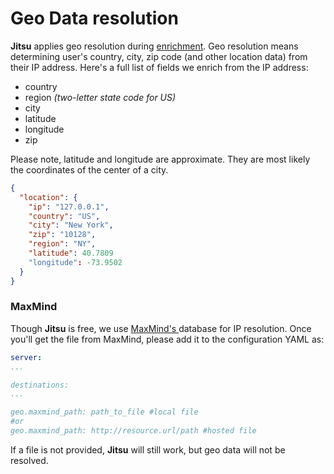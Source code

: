 
# Geo Data resolution

**Jitsu** applies geo resolution during [enrichment](/docs/how-it-works/architecture#context-enrichment-step). Geo resolution means determining
user's country, city, zip code \(and other location data\) from their IP address. Here's a full list of fields we enrich from the IP address:

* country
* region _\(two-letter state code for US\)_ 
* city
* latitude
* longitude
* zip

<Hint>
Please note, latitude and longitude are approximate. They are most likely the coordinates of the center of a city.
</Hint>

```json
{
  "location": {
    "ip": "127.0.0.1",
    "country": "US",
    "city": "New York",
    "zip": "10128",
    "region": "NY",
    "latitude": 40.7809
    "longitude": -73.9502
  }
}
```

### MaxMind

Though **Jitsu** is free, we use [MaxMind's ](https://www.maxmind.com/en/geoip2-city)database for IP resolution. Once you'll get the file from MaxMind, please add it to the configuration YAML as:

```yaml
server:
...

destinations:
...

geo.maxmind_path: path_to_file #local file
#or
geo.maxmind_path: http://resource.url/path #hosted file
```

If a file is not provided, **Jitsu** will still work, but geo data will not be resolved.

